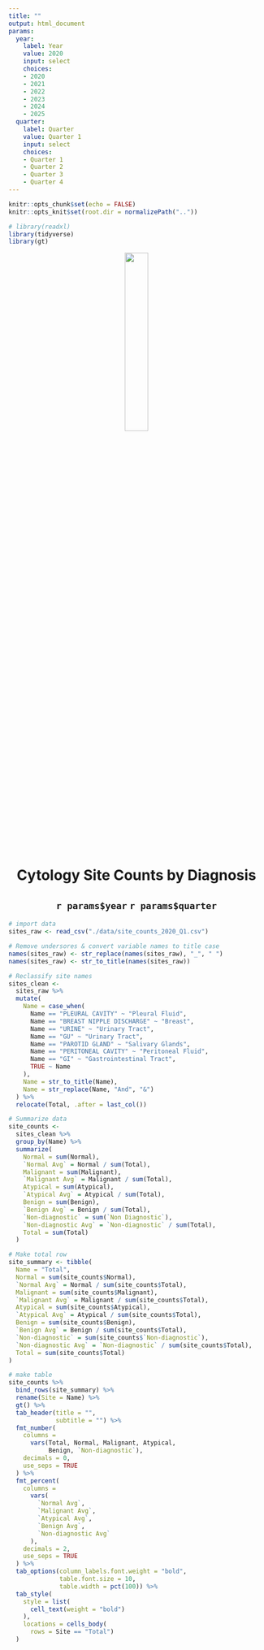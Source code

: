 ```yaml
---
title: ""
output: html_document
params:
  year:
    label: Year
    value: 2020
    input: select
    choices:
    - 2020
    - 2021
    - 2022
    - 2023
    - 2024
    - 2025
  quarter:
    label: Quarter
    value: Quarter 1
    input: select
    choices:
    - Quarter 1
    - Quarter 2
    - Quarter 3
    - Quarter 4
---
```


```r
knitr::opts_chunk$set(echo = FALSE)
knitr::opts_knit$set(root.dir = normalizePath(".."))
```


```r
# library(readxl)
library(tidyverse)
library(gt)
```


<center>

![](sp-logo.png){width=30%}

# Cytology Site Counts by Diagnosis

## `r params$year` `r params$quarter`

</center>


```r
# import data
sites_raw <- read_csv("./data/site_counts_2020_Q1.csv")

# Remove undersores & convert variable names to title case
names(sites_raw) <- str_replace(names(sites_raw), "_", " ")
names(sites_raw) <- str_to_title(names(sites_raw))
```


```r
# Reclassify site names
sites_clean <- 
  sites_raw %>%
  mutate(
    Name = case_when(
      Name == "PLEURAL CAVITY" ~ "Pleural Fluid",
      Name == "BREAST NIPPLE DISCHARGE" ~ "Breast",
      Name == "URINE" ~ "Urinary Tract",
      Name == "GU" ~ "Urinary Tract",
      Name == "PAROTID GLAND" ~ "Salivary Glands",
      Name == "PERITONEAL CAVITY" ~ "Peritoneal Fluid",
      Name == "GI" ~ "Gastrointestinal Tract",
      TRUE ~ Name
    ),
    Name = str_to_title(Name),
    Name = str_replace(Name, "And", "&")
  ) %>% 
  relocate(Total, .after = last_col())
```


```r
# Summarize data
site_counts <- 
  sites_clean %>% 
  group_by(Name) %>% 
  summarize(
    Normal = sum(Normal),
    `Normal Avg` = Normal / sum(Total),
    Malignant = sum(Malignant),
    `Malignant Avg` = Malignant / sum(Total),
    Atypical = sum(Atypical),
    `Atypical Avg` = Atypical / sum(Total),
    Benign = sum(Benign),
    `Benign Avg` = Benign / sum(Total),
    `Non-diagnostic` = sum(`Non Diagnostic`),
    `Non-diagnostic Avg` = `Non-diagnostic` / sum(Total),
    Total = sum(Total)
  )

# Make total row
site_summary <- tibble(
  Name = "Total",
  Normal = sum(site_counts$Normal),
  `Normal Avg` = Normal / sum(site_counts$Total),
  Malignant = sum(site_counts$Malignant),
  `Malignant Avg` = Malignant / sum(site_counts$Total),
  Atypical = sum(site_counts$Atypical),
  `Atypical Avg` = Atypical / sum(site_counts$Total),
  Benign = sum(site_counts$Benign),
  `Benign Avg` = Benign / sum(site_counts$Total),
  `Non-diagnostic` = sum(site_counts$`Non-diagnostic`),
  `Non-diagnostic Avg` = `Non-diagnostic` / sum(site_counts$Total),
  Total = sum(site_counts$Total)
)
```


```r
# make table
site_counts %>%
  bind_rows(site_summary) %>% 
  rename(Site = Name) %>% 
  gt() %>%
  tab_header(title = "",
             subtitle = "") %>%
  fmt_number(
    columns =
      vars(Total, Normal, Malignant, Atypical,
           Benign, `Non-diagnostic`),
    decimals = 0,
    use_seps = TRUE
  ) %>%
  fmt_percent(
    columns =
      vars(
        `Normal Avg`,
        `Malignant Avg`,
        `Atypical Avg`,
        `Benign Avg`,
        `Non-diagnostic Avg`
      ),
    decimals = 2,
    use_seps = TRUE
  ) %>%
  tab_options(column_labels.font.weight = "bold",
              table.font.size = 10,
              table.width = pct(100)) %>% 
  tab_style(
    style = list(
      cell_text(weight = "bold")
    ),
    locations = cells_body(
      rows = Site == "Total")
  )
```